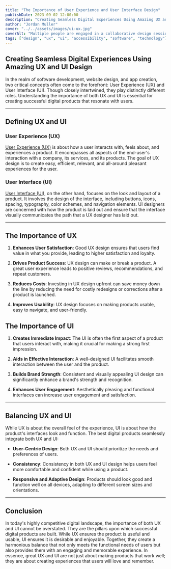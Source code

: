 ```yaml
---
title: "The Importance of User Experience and User Interface Design"
publishDate: 2023-09-02 12:00:00
description: "Creating Seamless Digital Experiences Using Amazing UX and UI Design"
author: "Jordan Muller"
cover: "../../assets/images/ui-ux.jpg"
coverAlt: "Multiple people are engaged in a collaborative design session, with one pointing to a wireframe layout on a white paper and the other drawing a diagram with circular elements and text annotations. The scene is a typical setup for design brainstorming, with tools such as colored sticky notes, pens, and other office supplies scattered around, contributing to a creative and organized workspace."
tags: ["design", "ux", "ui", "accessibility", "software", "technology"]
---
```


## Creating Seamless Digital Experiences Using Amazing UX and UI Design

In the realm of software development, website design, and app creation, two critical concepts often come to the forefront: User Experience (UX) and User Interface (UI). Though closely intertwined, they play distinctly different roles. Understanding the importance of both UX and UI is essential for creating successful digital products that resonate with users.

---

## Defining UX and UI

### User Experience (UX)

[User Experience (UX)](https://en.wikipedia.org/wiki/User_experience_design) is about how a user interacts with, feels about, and experiences a product. It encompasses all aspects of the end-user's interaction with a company, its services, and its products. The goal of UX design is to create easy, efficient, relevant, and all-around pleasant experiences for the user.

### User Interface (UI)

[User Interface (UI)](https://en.wikipedia.org/wiki/User_interface_design), on the other hand, focuses on the look and layout of a product. It involves the design of the interface, including buttons, icons, spacing, typography, color schemes, and navigation elements. UI designers are concerned with how the product is laid out and ensure that the interface visually communicates the path that a UX designer has laid out.

---

## The Importance of UX

1. **Enhances User Satisfaction**: Good UX design ensures that users find value in what you provide, leading to higher satisfaction and loyalty.

2. **Drives Product Success**: UX design can make or break a product. A great user experience leads to positive reviews, recommendations, and repeat customers.

3. **Reduces Costs**: Investing in UX design upfront can save money down the line by reducing the need for costly redesigns or corrections after a product is launched.

4. **Improves Usability**: UX design focuses on making products usable, easy to navigate, and user-friendly.

## The Importance of UI

1. **Creates Immediate Impact**: The UI is often the first aspect of a product that users interact with, making it crucial for making a strong first impression.

2. **Aids in Effective Interaction**: A well-designed UI facilitates smooth interaction between the user and the product.

3. **Builds Brand Strength**: Consistent and visually appealing UI design can significantly enhance a brand's strength and recognition.

4. **Enhances User Engagement**: Aesthetically pleasing and functional interfaces can increase user engagement and satisfaction.

---

## Balancing UX and UI

While UX is about the overall feel of the experience, UI is about how the product's interfaces look and function. The best digital products seamlessly integrate both UX and UI:

- **User-Centric Design**: Both UX and UI should prioritize the needs and preferences of users.

- **Consistency**: Consistency in both UX and UI design helps users feel more comfortable and confident while using a product.

- **Responsive and Adaptive Design**: Products should look good and function well on all devices, adapting to different screen sizes and orientations.

---

## Conclusion

In today's highly competitive digital landscape, the importance of both UX and UI cannot be overstated. They are the pillars upon which successful digital products are built. While UX ensures the product is useful and usable, UI ensures it is desirable and enjoyable. Together, they create a harmonious balance that not only meets the functional needs of users but also provides them with an engaging and memorable experience. In essence, great UX and UI are not just about making products that work well; they are about creating experiences that users will love and remember.
